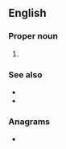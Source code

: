 ==English==
{{wikipedia|National Basketball Association}}

===Proper noun===
{{en-proper noun}}

# {{lb|en|sports}} {{initialism of|en|National Basketball Association}}

===See also===
* {{l|en|FIBA}}
* {{l|en|WNBA}}

===Anagrams===
* {{anagrams|en|a=abn|-nab|-nab-|ABN|BAN|BNA|Ban|NAB|ban|nab|nab-}}